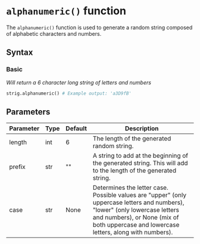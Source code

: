 # `alphanumeric()` function

The `alphanumeric()` function is used to generate a random string composed of alphabetic characters and numbers.

## Syntax
### Basic 
*Will return a 6 character long string of letters and numbers*
``` python copy
strig.alphanumeric() # Example output: 'a3D9fB'
```

## Parameters
| Parameter | Type  | Default | Description |
|-----------|-------|---------|-------------|
| length    | int   | 6       | The length of the generated random string. |
| prefix    | str   | ""      | A string to add at the beginning of the generated string. This will add to the length of the generated string. |
| case      | str   | None    | Determines the letter case. Possible values are "upper" (only uppercase letters and numbers), "lower" (only lowercase letters and numbers), or None (mix of both uppercase and lowercase letters, along with numbers). |
